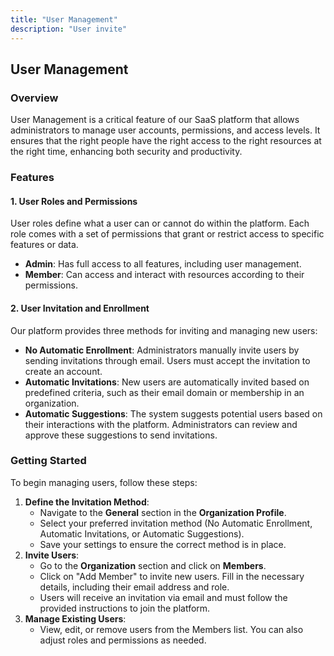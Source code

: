 ```yaml
---
title: "User Management"
description: "User invite"
---
```


## User Management

### Overview

User Management is a critical feature of our SaaS platform that allows administrators to manage user accounts, permissions, and access levels. It ensures that the right people have the right access to the right resources at the right time, enhancing both security and productivity.

### Features

#### 1\. User Roles and Permissions

User roles define what a user can or cannot do within the platform. Each role comes with a set of permissions that grant or restrict access to specific features or data.

* **Admin**: Has full access to all features, including user management.
* **Member**: Can access and interact with resources according to their permissions.

#### 2\. User Invitation and Enrollment

Our platform provides three methods for inviting and managing new users:

* **No Automatic Enrollment**: Administrators manually invite users by sending invitations through email. Users must accept the invitation to create an account.
* **Automatic Invitations**: New users are automatically invited based on predefined criteria, such as their email domain or membership in an organization.
* **Automatic Suggestions**: The system suggests potential users based on their interactions with the platform. Administrators can review and approve these suggestions to send invitations.

### Getting Started

To begin managing users, follow these steps:

1. **Define the Invitation Method**:  
   * Navigate to the **General** section in the **Organization Profile**.  
   * Select your preferred invitation method (No Automatic Enrollment, Automatic Invitations, or Automatic Suggestions).  
   * Save your settings to ensure the correct method is in place.
2. **Invite Users**:  
   * Go to the **Organization** section and click on **Members**.  
   * Click on "Add Member" to invite new users. Fill in the necessary details, including their email address and role.  
   * Users will receive an invitation via email and must follow the provided instructions to join the platform.
3. **Manage Existing Users**:  
   * View, edit, or remove users from the Members list. You can also adjust roles and permissions as needed.